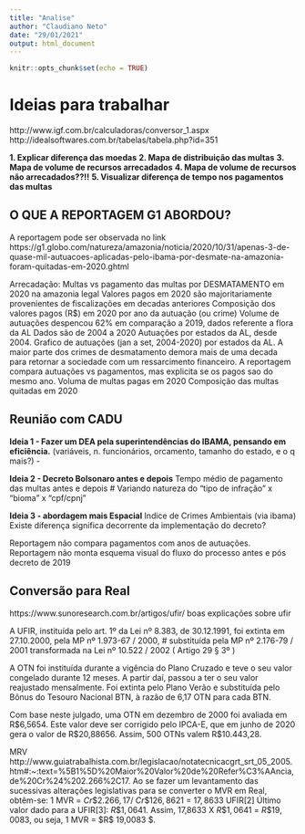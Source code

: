 ```yaml
---
title: "Analise"
author: "Claudiano Neto"
date: "29/01/2021"
output: html_document
---
```


```r
knitr::opts_chunk$set(echo = TRUE)
```


# Ideias para trabalhar

http://www.igf.com.br/calculadoras/conversor_1.aspx
http://idealsoftwares.com.br/tabelas/tabela.php?id=351

**1.	Explicar diferença das moedas**
**2.	Mapa de distribuição das multas**
**3.	Mapa de volume de recursos arrecadados**
**4.	Mapa de volume de recursos não arrecadados??!!**
**5.	Visualizar diferença de tempo nos pagamentos das multas**


##  O QUE A REPORTAGEM G1 ABORDOU?

A reportagem pode ser observada no link https://g1.globo.com/natureza/amazonia/noticia/2020/10/31/apenas-3-de-quase-mil-autuacoes-aplicadas-pelo-ibama-por-desmate-na-amazonia-foram-quitadas-em-2020.ghtml

Arrecadação: Multas vs pagamento das multas por DESMATAMENTO em 2020 na amazonia legal
Valores pagos em 2020 são majoritariamente provenientes de fiscalizações em decadas anteriores
Composição dos valores pagos (R$) em 2020 por ano da autuação (ou crime)
Volume de autuações despencou 62% em comparação a 2019, dados referente a flora da AL
Dados são de 2004 a 2020
Autuações por estados da AL, desde 2004.
Grafico de autuações (jan a set, 2004-2020) por estados da AL.
A maior parte dos crimes de desmatamento demora mais de uma decada para retornar a sociedade
com um ressarcimento financeiro.
A reportagem compara autuações vs pagamentos, mas explicita se os pagos sao do mesmo ano.
Voluma de multas pagas em 2020
Composição das multas quitadas em 2020


## Reunião com CADU

**Ideia 1 - Fazer um DEA pela superintendências do IBAMA, pensando em eficiência.**
(variáveis, n. funcionários, orcamento, tamanho do estado, e o q mais?) -

**Ideia 2 - Decreto Bolsonaro antes e depois**
Tempo médio de pagamento das multas antes e depois
# Variando natureza do "tipo de infração" x "bioma" x "cpf/cpnj"

**Ideia 3  - abordagem mais Espacial**
Indice de Crimes Ambientais (via ibama)
Existe diferença significa decorrente da implementação do decreto?

Reportagem não compara pagamentos com anos de autuações. Reportagem não monta esquema visual do fluxo do processo antes e pós decreto de 2019


## Conversão para Real

https://www.sunoresearch.com.br/artigos/ufir/   boas explicações sobre ufir

A UFIR, instituída pelo art. 1º da Lei nº 8.383, de 30.12.1991, foi extinta em 27.10.2000, pela MP nº 1.973-67 / 2000,
# substituída pela MP nº 2.176-79 / 2001 transformada na Lei nº 10.522 / 2002 ( Artigo 29 § 3º )

A OTN foi instituída durante a vigência do Plano Cruzado e teve o seu valor congelado durante 12 meses. A partir daí, passou a ter o seu valor reajustado mensalmente. Foi extinta pelo Plano Verão e substituída pelo Bônus do Tesouro Nacional BTN, à razão de 6,17 OTN para cada BTN.

Com base neste julgado, uma OTN em dezembro de 2000 foi avaliada em R$6,5654.
Este valor deve ser corrigido pelo IPCA-E, que em junho de 2020 gera o valor de R$20,88656.
Assim, 500 OTNs valem R$10.443,28.

MRV
http://www.guiatrabalhista.com.br/legislacao/notatecnicacgrt_srt_05_2005.htm#:~:text=%5B1%5D%20Maior%20Valor%20de%20Refer%C3%AAncia,de%20Cr%24%202.266%2C17.
Ao se fazer um levantamento das sucessivas alterações legislativas para se converter o MVR em Real, obtêm-se:
1 MVR = $Cr\$ 2.266,17$/ $Cr\$ 126,8621$ = $17,8633$ UFIR[2]
Último valor dado para a UFIR[3]: $R\$1,0641$. Assim, 17,8633 X $R\$ 1,0641$ = $R\$ 19,0083$, ou seja, 1 MVR = $R\$ 19,0083 $.

